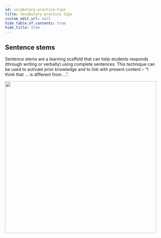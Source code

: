 ```yaml
---
id: vocabulary-practice-tips
title: Vocabulary practice tips
custom_edit_url: null
hide_table_of_contents: true
hide_title: true
---
```



## Sentence stems

Sentence stems are a learning scaffold that can help students responds (through writing or verbally) using complete sentences. This technique can be used to activate prior knowledge and to link with present content – “I think that ... is different from ...”.

<img src={stems} width="500" />
